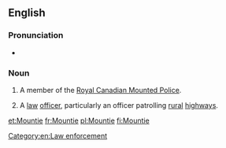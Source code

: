 ==English==

===Pronunciation===
* {{audio|en-ca-mountie.ogg|Audio (CA)|lang=en}}
*: {{rhymes|aʊnti|lang=en}}

===Noun===
{{en-noun}}

# {{lb|en|informal}} A member of the [[w:Royal Canadian Mounted Police|Royal Canadian Mounted Police]].
# {{lb|en|US|informal}} A [[law]] [[officer]], particularly an officer patrolling [[rural]] [[highways]].

[[Category:en:Law enforcement]]

[[et:Mountie]]
[[fr:Mountie]]
[[pl:Mountie]]
[[fi:Mountie]]